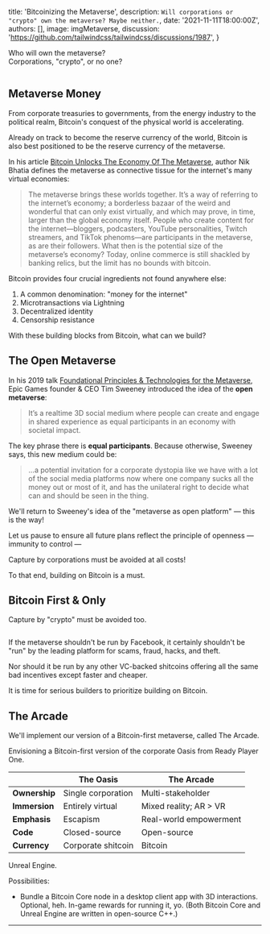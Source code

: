 
  title: 'Bitcoinizing the Metaverse',
  description: `Will corporations or "crypto" own the metaverse? Maybe neither.`,
  date: '2021-11-11T18:00:00Z',
  authors: [],
  image: imgMetaverse,
  discussion: 'https://github.com/tailwindcss/tailwindcss/discussions/1987',
}

<p className='text-center italic text-xl leading-relaxed'>
  Who will own the metaverse?
  <br />
  Corporations, "crypto", or no one?
</p>

<div style={{ ...IMGCONTAINER, height: 300, marginBottom: 40 }}>
  <Image
    className='h-64 w-full object-cover object-center rounded-lg'
    src={imgMetaverse}
    alt=''
    layout='fill'
    objectFit='cover'
  />
</div>

## Metaverse Money

From corporate treasuries to governments, from the energy industry to the political realm, Bitcoin's conquest of the physical world is accelerating.

Already on track to become the reserve currency of the world, Bitcoin is also best positioned to be the reserve currency of the metaverse.

<div className='mt-4 mb-6'>
  <TwitterTweetEmbed
    tweetId={'1438328881900044290'}
    options={{ cards: 'hidden', conversation: 'none', align: 'center' }}
  />
</div>

<!-- What is the metaverse? It has no single definition. -->

In his article [Bitcoin Unlocks The Economy Of The Metaverse](https://thebitcoinlayer.substack.com/p/metaverse), author Nik Bhatia defines the metaverse as connective tissue for the internet's many virtual economies:

> The metaverse brings these worlds together. It’s a way of referring to the internet’s economy; a borderless bazaar of the weird and wonderful that can only exist virtually, and which may prove, in time, larger than the global economy itself. People who create content for the internet—bloggers, podcasters, YouTube personalities, Twitch streamers, and TikTok phenoms—are participants in the metaverse, as are their followers. What then is the potential size of the metaverse’s economy? Today, online commerce is still shackled by banking relics, but the limit has no bounds with bitcoin.

Bitcoin provides four crucial ingredients not found anywhere else:

1. A common denomination: "money for the internet"
2. Microtransactions via Lightning
3. Decentralized identity
4. Censorship resistance

With these building blocks from Bitcoin, what can we build?

## The Open Metaverse

In his 2019 talk [Foundational Principles & Technologies for the Metaverse](https://hackmd.io/@XR/tim-metaverse), Epic Games founder & CEO Tim Sweeney introduced the idea of the **open metaverse**:

> It’s a realtime 3D social medium where people can create and engage in shared experience as equal participants in an economy with societal impact.

The key phrase there is **equal participants**. Because otherwise, Sweeney says, this new medium could be:

> ...a potential invitation for a corporate dystopia like we have with a lot of the social media platforms now where one company sucks all the money out or most of it, and has the unilateral right to decide what can and should be seen in the thing.

We'll return to Sweeney's idea of the "metaverse as open platform" &mdash; this is the way!

Let us pause to ensure all future plans reflect the principle of openness &mdash; immunity to control &mdash;

Capture by corporations must be avoided at all costs!

To that end, building on Bitcoin is a must.

## Bitcoin First & Only

Capture by "crypto" must be avoided too.

<div style={{ ...IMGCONTAINER, height: 200, marginBottom: 40 }}>
  <Image
    className='h-auto w-full object-cover object-center rounded-lg'
    src={imgNo}
    alt=''
    layout='fill'
    objectFit='contain'
  />
</div>

If the metaverse shouldn't be run by Facebook, it certainly shouldn't be "run" by the leading platform for scams, fraud, hacks, and theft.

Nor should it be run by any other VC-backed shitcoins offering all the same bad incentives except faster and cheaper.

It is time for serious builders to prioritize building on Bitcoin.

<div className='mt-4 mb-6'>
  <TwitterTweetEmbed
    tweetId={'1452191659731587073'}
    options={{ cards: 'hidden', conversation: 'none', align: 'center' }}
  />
</div>

## The Arcade

We'll implement our version of a Bitcoin-first metaverse, called The Arcade.

Envisioning a Bitcoin-first version of the corporate Oasis from Ready Player One.

|               | **The Oasis**      | **The Arcade**         |
| ------------- | ------------------ | ---------------------- |
| **Ownership** | Single corporation | Multi-stakeholder      |
| **Immersion** | Entirely virtual   | Mixed reality; AR > VR |
| **Emphasis**  | Escapism           | Real-world empowerment |
| **Code**      | Closed-source      | Open-source            |
| **Currency**  | Corporate shitcoin | Bitcoin                |

Unreal Engine.

Possibilities:

- Bundle a Bitcoin Core node in a desktop client app with 3D interactions. Optional, heh. In-game rewards for running it, yo. (Both Bitcoin Core and Unreal Engine are written in open-source C++.)

---
